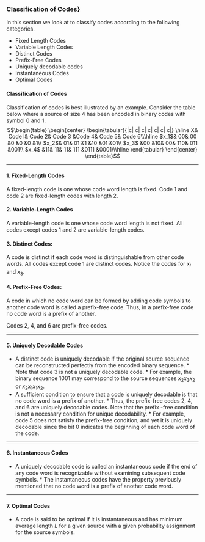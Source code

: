 ### Classification of Codes}
In this section we look at to classify codes according to the following categories.

*  Fixed Length Codes
*  Variable Length Codes
*  Distinct Codes
*  Prefix-Free Codes
*  Uniquely decodable codes
*  Instantaneous Codes
*  Optimal Codes

#### Classification of Codes
Classification of codes is best illustrated by an example. Consider the table below where a source of
size 4 has been encoded in binary codes with symbol 0 and 1.
$$\begin{table}
\begin{center}
\begin{tabular}{|c| c| c| c| c| c| c|}
\hline
X& Code l& Code 2& Code 3 &Code 4& Code 5& Code 6\\\hline
$x_1$& 00& 00 &0 &0 &0 &1\\
$x_2$& 01& 01 &1 &10 &01 &01\\
$x_3$ &00 &10& 00& 110& 011 &001\\
$x_4$ &11& 11& 11& 111 &0111 &0001\\\hline
\end{tabular}
\end{center}
\end{table}$$


---------------------------------------------------------------------------------------------------------------------------------

#### 1. Fixed-Length Codes

A fixed-length code is one whose code word length is fixed. Code 1 and code 2 are fixed-length codes with length 2.

#### 2. Variable-Length Codes

A variable-length code is one whose code word length is not fixed. All codes except codes 1 and 2 are variable-length codes.

#### 3. Distinct Codes:
A code is distinct if each code word is distinguishable from other code words. All codes except code 1 are distinct codes. 
Notice the codes for $x_l$ and $x_3$.

#### 4. Prefix-Free Codes:
A code in which no code word can be formed by adding code symbols to another code word is called a prefix-free code. 
Thus, in a prefix-free code no code word is a prefix of another. 
<p>
Codes 2, 4, and 6 are prefix-free codes.
<p>


-------------------------------------------------------------------------------------------------------------------------------------------------------

#### 5. Uniquely Decodable Codes

*  A distinct code is uniquely decodable if the original source sequence can be reconstructed perfectly
from the encoded binary sequence. *  Note that code 3 is not a uniquely decodable code. * 
For example, the binary sequence 1001 may correspond to the source sequences $x_2x_3x_2$ or $x_2x_1x_1x_2$.
* 
A sufficient condition to ensure that a code is uniquely decodable is that no code word is a prefix of
another. *  Thus, the prefix-free codes 2, 4, and 6 are uniquely decodable codes. Note that the prefix -free
condition is not a necessary condition for unique decodability. *  For example, code 5 does
not satisfy the prefix-free condition, and yet it is uniquely decodable since the bit 0 indicates the
beginning of each code word of the code.
<p>

-----------------------------------------------------------------------------------------------------------------------------------------

#### 6. Instantaneous Codes
 *  A uniquely decodable code is called an instantaneous code if the end of any code word is
recognizable without examining subsequent code symbols. *  The instantaneous codes have the property
previously mentioned that no code word is a prefix of another code word.  <p>

-----------------------------------------------------------------------------------------------------------------------------------------

#### 7. Optimal Codes

*  A code is said to be optimal if it is instantaneous and has minimum average length $L$ for a given
source with a given probability assignment for the source symbols.
<p>

